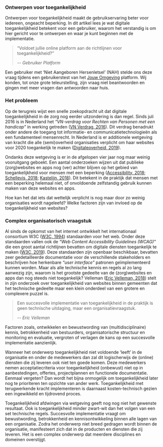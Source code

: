 ### Ontwerpen voor toegankelijkheid

Ontwerpen voor toegankelijkheid maakt de gebruikservaring beter voor iedereen, ongeacht beperking. In dit artikel lees je wat digitale toegankelijkheid betekent voor een gebruiker, waarom het verstandig is om hier gericht voor te ontwerpen en waar je kunt beginnen met de implementatie.

> “Voldoet jullie online platform aan de richtlijnen voor toegankelijkheid?”
>
> -- <cite>Gebruiker Platform</cite>

Een gebruiker met ‘Niet Aangeboren Hersenletsel’ (NAH) stelde ons deze vraag tijdens een gebruikerstest van het [Jouw Omgeving](https://www.jouwomgeving.nl/) platform. Wij konden, tot onze grote teleurstelling, zijn vraag niet beantwoorden en gingen met meer vragen dan antwoorden naar huis.

### Het probleem

Op de terugreis wijst een snelle zoekopdracht uit dat digitale toegankelijkheid in de zorg nog eerder uitzondering is dan regel. Sinds juli 2016 is in Nederland het _“VN-verdrag voor Rechten van Personen met een handicap”_ in werking getreden ([VN Verdrag, 2016](https://www.mensenrechten.nl/en/node/918)). Dit verdrag benadrukt onder andere de toegang tot informatie- en communicatietechnologieën als een fundamenteel mensenrecht. In Nederland is er additionele wetgeving van kracht die alle (semi)overheid organisaties verplicht om haar websites voor 2020 toegankelijk te maken ([Digitaleoverheid, 2019](https://www.digitaleoverheid.nl/overzicht-van-alle-onderwerpen/toegankelijkheid/digitoegankelijkheid/)).

Ondanks deze wetgeving is er in de afgelopen vier jaar nog maar weinig vooruitgang geboekt. Een aantal onderzoeken wijzen uit dat publieke (zorg)websites en apps nog (ver) achter blijven op het gebied van toegankelijkheid voor mensen met een beperking ([Accessibility, 2018](https://www.accessibility.nl/nieuws/2018/01/digitale-toegankelijkheid-in-de-zorg-kan-beter); [Schellevis, 2018](https://nos.nl/artikel/2213251-vrijwel-alle-zorgsites-schieten-tekort-voor-blinden-en-doven.html); [Kastelijn, 2018](https://nos.nl/artikel/2252987-webwinkels-slecht-toegankelijk-voor-blinden-ik-verzuip-in-zo-n-site.html)). Dit betekent in de praktijk dat mensen met een beperking helemaal niet, of onvoldoende zelfstandig gebruik kunnen maken van deze websites en apps.

Hoe kan het dat iets dat wettelijk verplicht is nog maar door zo weinig organisaties wordt nageleefd? Welke factoren zijn van invloed op de toegankelijkheid van websites?

### Complex organisatorisch vraagstuk

Al sinds de opkomst van het internet ontwikkelt het internationaal consortium W3C ([W3C, 1994](https://www.w3.org/)) standaarden voor het web. Onder deze standaarden vallen ook de _“Web Content Accessibility Guidelines (WCAG)”_ die een groot aantal richtlijnen bevatten om digitale diensten toegankelijk te maken ([W3C, 2019](https://www.w3.org/)). Deze standaarden zijn openbaar beschikbaar, bevatten zeer gedetailleerde documentatie voor de verschillende stakeholders en beschrijven hoe herkenbare _“user interface”_ patronen geïmplementeerd kunnen worden. Maar als alle technische kennis en regels al zo lang aanwezig zijn, waarom is het grootste gedeelte van de (zorg)websites en apps dan nog steeds niet toegankelijk? Velleman ([Eric Velleman, 2018](https://www.accessibility.nl/content/documents/PROEFSCHRIFT_ERIC_VELLEMAN_def.pdf)) stelt in zijn onderzoek over toegankelijkheid van websites binnen gemeenten dat het technische gedeelte maar een klein onderdeel van een grotere en complexere puzzel is.

> Een succesvolle implementatie van toegankelijkheid in de praktijk is geen technische uitdaging, maar
> een organisatievraagstuk.
>
> -- <cite>Eric Velleman</cite>

Factoren zoals, ontwikkelen en bewustwording van (multidisciplinaire) kennis, betrokkenheid van bestuurders, organisatorische structuur en monitoring en evaluatie, vergroten of verlagen de kans op een succesvolle implementatie aanzienlijk.

Wanneer het onderwerp toegankelijkheid niet voldoende ‘leeft’ in de organisatie en onder de medewerkers dan zal dit logischerwijs de (online) diensten die zij leveren ook niet ten goede komen. Deze medewerkers nemen acceptatiecriteria voor toegankelijkheid (onbewust) niet op in aanbestedingen, offertes, projectplannen en functionele documentatie. Eenmaal vergeten? Dan wordt het bijna onmogelijk om toegankelijkheid later nog te prioriteren ten opzichte van ander werk. Toegankelijkheid met terugwerkende kracht implementeren is daarnaast kosten-technisch gezien een ingewikkeld en tijdrovend proces.

Toegankelijkheid afdwingen via wetgeving geeft nog nog niet het gewenste resultaat. Ook is toegankelijkheid minder zwart-wit dan het volgen van een set technische regels. Succesvolle implementatie vraagt om bewustwording, betrokkenheid en kennisontwikkeling binnen alle lagen van een organisatie. Zodra het onderwerp niet breed gedragen wordt binnen de organisatie, manifesteert zich dat in de producten en diensten die zij leveren. Het is een complex onderwerp dat meerdere disciplines en domeinen overstijgt.
